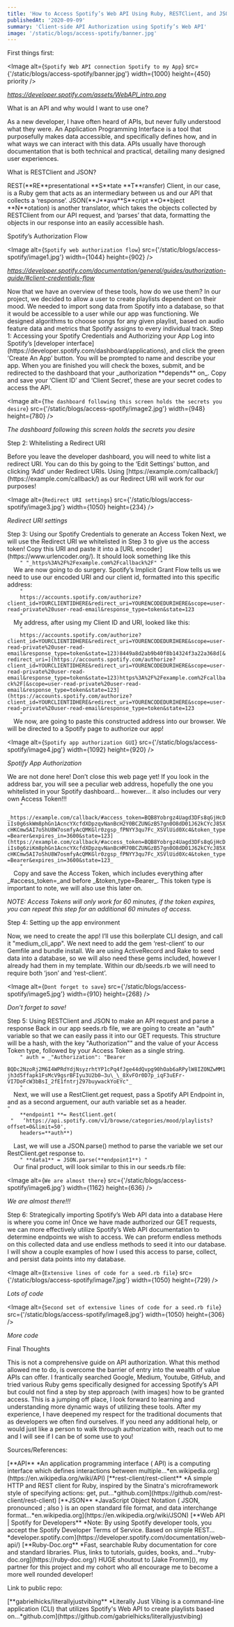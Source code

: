 ```yaml
---
title: 'How to Access Spotify’s Web API Using Ruby, RESTClient, and JSON'
publishedAt: '2020-09-09'
summary: 'Client-side API Authorization using Spotify’s Web API'
image: '/static/blogs/access-spotify/banner.jpg'
---
```


<Heading>First things first:</Heading>

<Paragraph>

<Image
  alt={`Spotify Web API connection Spotify to my App`}
  src={'/static/blogs/access-spotify/banner.jpg'}
  width={1000}
  height={450}
  priority
/>

_<Link href="https://developer.spotify.com/assets/WebAPI_intro.png">
https://developer.spotify.com/assets/WebAPI_intro.png</Link>_

</Paragraph>

<Divider />

<Heading>What is an API and why would I want to use one?</Heading>

<Paragraph>
  As a new developer, I have often heard of APIs, but never fully understood
  what they were. An Application Programming Interface is a tool that
  purposefully makes data accessible, and specifically defines how, and in what
  ways we can interact with this data. APIs usually have thorough documentation
  that is both technical and practical, detailing many designed user
  experiences.
</Paragraph>

<Divider />

<Heading>What is RESTClient and JSON?</Heading>

<Paragraph>
  REST(**RE**presentational **S**tate **T**ransfer) Client, in our case, is a
  Ruby gem that acts as an intermediary between us and our API that collects a
  ‘response’. JSON(**J**ava**S**cript **O**bject **N**otation) is another
  translator, which takes the objects collected by RESTClient from our API
  request, and ‘parses’ that data, formatting the objects in our response into
  an easily accessible hash.
</Paragraph>

<Divider />

<Heading>Spotify’s Authorization Flow</Heading>

<Paragraph>

<Image
  alt={`Spotify web authorization flow`}
  src={'/static/blogs/access-spotify/image1.jpg'}
  width={1044}
  height={902}
/>

_<Link href="https://developer.spotify.com/documentation/general/guides/authorization-guide/#client-credentials-flow">
https://developer.spotify.com/documentation/general/guides/authorization-guide/#client-credentials-flow</Link>_

</Paragraph>

<Divider />

<Heading>
  Now that we have an overview of these tools, how do we use them?
</Heading>

<Paragraph>
  In our project, we decided to allow a user to create playlists dependent on
  their mood. We needed to import song data from Spotify into a database, so
  that it would be accessible to a user while our app was functioning. We
  designed algorithms to choose songs for any given playlist, based on audio
  feature data and metrics that Spotify assigns to every individual track.
</Paragraph>

<Divider />

<Heading>
  Step 1: Accessing your Spotify Credentials and Authorizing your App
</Heading>

<Paragraph>
  Log into Spotify’s [developer
  interface](https://developer.spotify.com/dashboard/applications), and click
  the green ‘Create An App’ button. You will be prompted to name and describe
  your app. When you are finished you will check the boxes, submit, and be
  redirected to the dashboard that your _authorization **depends** on_. Copy and
  save your ‘Client ID’ and ‘Client Secret’, these are your secret codes to
  access the API.
</Paragraph>

<Paragraph>

<Image
  alt={`The dashboard following this screen holds the secrets you desire`}
  src={'/static/blogs/access-spotify/image2.jpg'}
  width={948}
  height={780}
/>

_The dashboard following this screen holds the secrets you desire_

</Paragraph>

<Divider />

<Heading>Step 2: Whitelisting a Redirect URI</Heading>

<Paragraph>
  Before you leave the developer dashboard, you will need to white list a
  redirect URI. You can do this by going to the ‘Edit Settings’ button, and
  clicking ‘Add’ under Redirect URIs. Using
  [https://example.com/callback/](https://example.com/callback/) as our Redirect
  URI will work for our purposes!
</Paragraph>

<Paragraph>

<Image
  alt={`Redirect URI settings`}
  src={'/static/blogs/access-spotify/image3.jpg'}
  width={1050}
  height={234}
/>

_Redirect URI settings_

</Paragraph>

<Divider />

<Heading>
  Step 3: Using our Spotify Credentials to generate an Access Token
</Heading>

<Paragraph>
  Next, we will use the Redirect URI we whitelisted in Step 3 to give us the
  access token! Copy this URI and paste it into a [URL
  encoder](https://www.urlencoder.org/). It should look something like this
</Paragraph>

<Paragraph textAlign="center">
  <Code wordBreak="break-all" textAlign="left">
    " "_https%3A%2F%2Fexample.com%2Fcallback%2F" "
  </Code>
</Paragraph>

<Paragraph>
  We are now going to do surgery. Spotify’s Implicit Grant Flow tells us we need
  to use our encoded URI and our client id, formatted into this specific
  address:
</Paragraph>

<Paragraph textAlign="center">
  <Code wordBreak="break-all" textAlign="left">
    "
    https://accounts.spotify.com/authorize?client_id=YOURCLIENTIDHERE&redirect_uri=YOURENCODEDURIHERE&scope=user-read-private%20user-read-email&response_type=token&state=123
    "
  </Code>
</Paragraph>

<Paragraph>
  My address, after using my Client ID and URI, looked like this:
</Paragraph>

<Paragraph textAlign="center">
  <Code wordBreak="break-all" textAlign="left">
    "
    https://accounts.spotify.com/authorize?client_id=YOURCLIENTIDHERE&redirect_uri=YOURENCODEDURIHERE&scope=user-read-private%20user-read-email&response_type=token&state=123)8449a8d2ab9b40f8b14324f3a22a368d[&redirect_uri=](https://accounts.spotify.com/authorize?client_id=YOURCLIENTIDHERE&redirect_uri=YOURENCODEDURIHERE&scope=user-read-private%20user-read-email&response_type=token&state=123)https%3A%2F%2Fexample.com%2Fcallback%2F[&scope=user-read-private%20user-read-email&response_type=token&state=123](https://accounts.spotify.com/authorize?client_id=YOURCLIENTIDHERE&redirect_uri=YOURENCODEDURIHERE&scope=user-read-private%20user-read-email&response_type=token&state=123
    "
  </Code>
</Paragraph>

<Divider />

<Paragraph>
  We now, are going to paste this constructed address into our browser. We will
  be directed to a Spotify page to authorize our app!
</Paragraph>

<Divider />

<Image
  alt={`Spotify app authorization GUI`}
  src={'/static/blogs/access-spotify/image4.jpg'}
  width={1092}
  height={920}
/>

_Spotify App Authorization_

<Divider />

<Heading color="grey" fontWeight="400">
  We are not done here! Don’t close this web page yet!
</Heading>

<Paragraph>
  If you look in the address bar, you will see a peculiar web address, hopefully
  the one you whitelisted in your Spotify dashboard… however… it also includes
  our very own Access Token!!!
</Paragraph>

<Paragraph textAlign="center">
  <Code wordBreak="break-all" textAlign="left">
    "
    _https://example.com/callback/#access_token=BQB8Yobrgz4Uagd3DFs8qGjHcDiIs0g6skWm8phGn1AcncYXcfdXDpzqvNanBcH2Y0BCZUNGzB57gn0O8dD01J62kCYcJ85XcHKCmw5AI7oShU8W7osmfyAcQMKGlr0zgsp_fPNYY3qu7Fc_XSVlUid0Xc4&token_type=Bearer&expires_in=3600&state=123](https://example.com/callback/#access_token=BQB8Yobrgz4Uagd3DFs8qGjHcDiIs0g6ziKm8phGn1AcncYXcfdXDpzqvNanBcHM70BCZUNGzB57gn0O8dD01J62kCYcJ85XcHKCmw5AI7oShU8W7osmfyAcQMKGlr0zgsp_fPNYY3qu7Fc_XSVlUid0Xc4&token_type=Bearer&expires_in=3600&state=123_
    "
  </Code>
</Paragraph>

<Paragraph>
  Copy and save the Access Token, which includes everything after
  _#access_token=_and before _&token_type=Bearer_. This token type is important
  to note, we will also use this later on.
</Paragraph>

_NOTE: Access Tokens will only work for 60 minutes, if the token expires, you can repeat this step for an additional 60 minutes of access._

<Divider />

<Heading>Step 4: Setting up the app environment</Heading>

<Paragraph>
  Now, we need to create the app! I’ll use this boilerplate CLI design, and call
  it "medium_cli_app". We next need to add the gem ‘rest-client’ to our Gemfile
  and bundle install. We are using ActiveRecord and Rake to seed data into a
  database, so we will also need these gems included, however I already had them
  in my template. Within our db/seeds.rb we will need to require both ‘json’ and
  ‘rest-client’.
</Paragraph>

<Paragraph>

<Image
  alt={`Dont forget to save`}
  src={'/static/blogs/access-spotify/image5.jpg'}
  width={910}
  height={268}
/>

_Don’t forget to save!_

</Paragraph>

<Divider />

<Heading>
  Step 5: Using RESTClient and JSON to make an API request and parse a response
</Heading>

<Paragraph>
  Back in our app seeds.rb file, we are going to create an "auth" variable so
  that we can easily pass it into our GET requests. This structure will be a
  hash, with the key "Authorization"" and the value of your Access Token type,
  followed by your Access Token as a single string.
</Paragraph>

<Paragraph textAlign="center">
  <Code wordBreak="break-all" textAlign="left">
    " auth = _"Authorization": "Bearer
    BQDc2NzoRj2M6I4WPRdYdjNsyzrhtYP1cPq4fJge44dQvpg90hOab6aRPylW8IZONZwMM1jh3d5ffapk1FsMcV9gsrBFIyu3U2b0–3u\_\_8XvFOr0D7p_iqF3uEFr-VI7DoFcW3bBsI_2fE1fntrjZ97buywackYoEYc"_
    "
  </Code>
</Paragraph>

<Paragraph>
  Next, we will use a RestClient.get request, pass a Spotify API Endpoint in,
  and as a second arguement, our auth variable set as a header.
</Paragraph>

<Paragraph textAlign="center">
  <Code wordBreak="break-all" textAlign="left">
"
    **endpoint1 **= RestClient.get(
 "   ‘https://api.spotify.com/v1/browse/categories/mood/playlists?offset=0&limit=50',
    headers=**auth**)

  </Code>
</Paragraph>

<Paragraph>
  Last, we will use a JSON.parse() method to parse the variable we set our
  RestClient.get response to.
</Paragraph>

<Paragraph textAlign="center">
  <Code wordBreak="break-all" textAlign="left">
    " **data1** = JSON.parse(**endpoint1**) "
  </Code>
</Paragraph>

<Paragraph>
  Our final product, will look similar to this in our seeds.rb file:
</Paragraph>

<Paragraph>

<Image
  alt={`We are almost there`}
  src={'/static/blogs/access-spotify/image6.jpg'}
  width={1162}
  height={636}
/>

_We are almost there!!!_

</Paragraph>

<Divider />

<Heading>
  Step 6: Strategically importing Spotify’s Web API data into a database
</Heading>

<Paragraph>
  Here is where you come in! Once we have made authorized our GET requests, we
  can more effectively utilize Spotify’s Web API documentation to determine
  endpoints we wish to access. We can preform endless methods on this collected
  data and use endless methods to seed it into our database. I will show a
  couple examples of how I used this access to parse, collect, and persist data
  points into my database.
</Paragraph>

<Divider />

<Image
  alt={`Extensive lines of code for a seed.rb file`}
  src={'/static/blogs/access-spotify/image7.jpg'}
  width={1050}
  height={729}
/>

_Lots of code_

<Divider />

<Image
  alt={`Second set of extensive lines of code for a seed.rb file`}
  src={'/static/blogs/access-spotify/image8.jpg'}
  width={1050}
  height={306}
/>

_More code_

<Divider />

<Heading>Final Thoughts</Heading>

<Paragraph>
  This is not a comprehensive guide on API authorization. What this method
  allowed me to do, is overcome the barrier of entry into the wealth of value
  APIs can offer. I frantically searched Google, Medium, Youtube, GitHub, and
  tried various Ruby gems specifically designed for accessing Spotify’s API but
  could not find a step by step approach (with images) how to be granted access.
  This is a jumping off place, I look forward to learning and understanding more
  dynamic ways of utilizing these tools. After my experience, I have deepened my
  respect for the traditional documents that as developers we often find
  ourselves. If you need any additional help, or would just like a person to
  walk through authorization with, reach out to me and I will see if I can be of
  some use to you!
</Paragraph>

<Heading>Sources/References:</Heading>

<Paragraph>
  [**API** *An application programming interface ( API) is a computing interface
  which defines interactions between
  multiple…*en.wikipedia.org](https://en.wikipedia.org/wiki/API)
</Paragraph>

<Paragraph>
  [**rest-client/rest-client** *A simple HTTP and REST client for Ruby, inspired
  by the Sinatra's microframework style of specifying actions: get,
  put…*github.com](https://github.com/rest-client/rest-client)
</Paragraph>

<Paragraph>
  [**JSON** *JavaScript Object Notation ( JSON, pronounced ; also ) is an open
  standard file format, and data interchange
  format…*en.wikipedia.org](https://en.wikipedia.org/wiki/JSON)
</Paragraph>

<Paragraph>
  [**Web API | Spotify for Developers** *Note: By using Spotify developer tools,
  you accept the Spotify Developer Terms of Service. Based on simple
  REST…*developer.spotify.com](https://developer.spotify.com/documentation/web-api/)
</Paragraph>

<Paragraph>
  [**Ruby-Doc.org** *Fast, searchable Ruby documentation for core and standard
  libraries. Plus, links to tutorials, guides, books,
  and…*ruby-doc.org](https://ruby-doc.org/)
</Paragraph>

<Paragraph>
  HUGE shoutout to [Jake Fromm](), my partner for this project and my cohort who
  all encourage me to become a more well rounded developer!
</Paragraph>

<Paragraph>Link to public repo:</Paragraph>

<Paragraph>
  [**gabrielhicks/literallyjustvibing** *Literally Just Vibing is a command-line
  application (CLI) that utilizes Spotify's Web API to create playlists based
  on…*github.com](https://github.com/gabrielhicks/literallyjustvibing)
</Paragraph>
